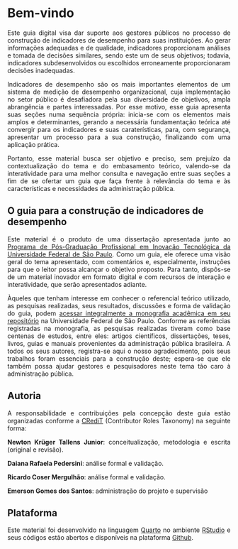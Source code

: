 # Bem-vindo {.unnumbered}

::: {style="text-align: justify;"}
Este guia digital visa dar suporte aos gestores públicos no processo de construção de indicadores de desempenho para suas instituições. Ao gerar informações adequadas e de qualidade, indicadores proporcionam análises e tomada de decisões similares, sendo este um de seus objetivos; todavia, indicadores subdesenvolvidos ou escolhidos erroneamente proporcionaram decisões inadequadas.

Indicadores de desempenho são os mais importantes elementos de um sistema de medição de desempenho organizacional, cuja implementação no setor público é desafiadora pela sua diversidade de objetivos, ampla abrangência e partes interessadas. Por esse motivo, esse guia apresenta suas seções numa sequência própria: inicia-se com os elementos mais amplos e determinantes, gerando a necessária fundamentação teórica até convergir para os indicadores e suas caraterísticas, para, com segurança, apresentar um processo para a sua construção, finalizando com uma aplicação prática.

Portanto, esse material busca ser objetivo e preciso, sem prejuízo da contextualização do tema e do embasamento teórico, valendo-se da interatividade para uma melhor consulta e navegação entre suas seções a fim de se ofertar um guia que faça frente à relevância do tema e às características e necessidades da administração pública.
:::

## O guia para a construção de indicadores de desempenho {.unnumbered}

::: {style="text-align: justify;"}
Este material é o produto de uma dissertação apresentada junto ao [Programa de Pós-Graduação Profissional em Inovação Tecnológica da Universidade Federal de São Paulo](https://www.unifesp.br/campus/sjc/ppgit). Como um guia, ele oferece uma visão geral do tema apresentado, com comentários e, especialmente, instruções para que o leitor possa alcançar o objetivo proposto. Para tanto, dispôs-se de um material inovador em formato digital e com recursos de interação e interatividade, que serão apresentados adiante.

Àqueles que tenham interesse em conhecer o referencial teórico utilizado, as pesquisas realizadas, seus resultados, discussões e forma de validação do guia, podem [acessar integralmente a monografia acadêmica em seu repositório](https://repositorio.unifesp.br/handle/11600/61097) na Universidade Federal de São Paulo. Conforme as referências registradas na monografia, as pesquisas realizadas tiveram como base centenas de estudos, entre eles: artigos científicos, dissertações, teses, livros, guias e manuais provenientes da administração pública brasileira. A todos os seus autores, registra-se aqui o nosso agradecimento, pois seus trabalhos foram essenciais para a construção deste; espera-se que ele também possa ajudar gestores e pesquisadores neste tema tão caro à administração pública.
:::

## Autoria

::: {style="text-align: justify;"}
A responsabilidade e contribuições pela concepção deste guia estão organizadas conforme a [CRediT](https://credit.niso.org/) (Contributor Roles Taxonomy) na seguinte forma:

**Newton Krüger Tallens Junior**: conceitualização, metodologia e escrita (original e revisão).

**Daiana Rafaela Pedersini**: análise formal e validação.

**Ricardo Coser Mergulhão**: análise formal e validação.

**Emerson Gomes dos Santos**: administração do projeto e supervisão
:::

## Plataforma

::: {style="text-align: justify;"}
Este material foi desenvolvido na linguagem [Quarto](https://quarto.org/) no ambiente [RStudio](https://posit.co/products/open-source/rstudio/) e seus códigos estão abertos e disponíveis na plataforma [Github](https://github.com/).
:::
